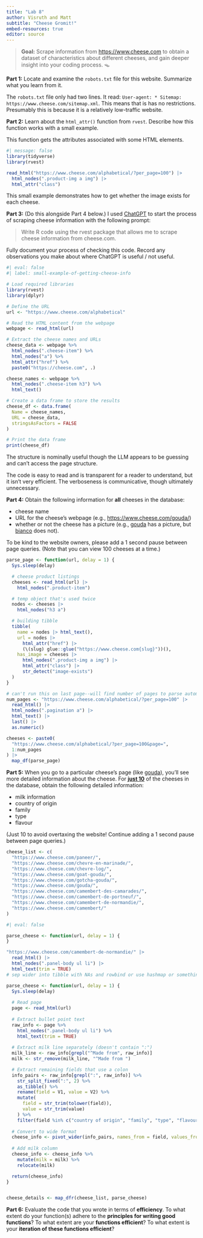 ```yaml
---
title: "Lab 8"
author: Visruth and Matt
subtitle: "Cheese Gromit!"
embed-resources: true
editor: source
---
```


> **Goal:** Scrape information from <https://www.cheese.com> to obtain a dataset
> of characteristics about different cheeses, and gain deeper insight into your
> coding process. 🪤

**Part 1:** Locate and examine the `robots.txt` file for this website. Summarize
what you learn from it.

The `robots.txt` file only had two lines. It read: `User-agent: *
Sitemap: https://www.cheese.com/sitemap.xml`. This means that is has no restrictions. Presumably this is because it is a relatively low-traffic website.


**Part 2:** Learn about the `html_attr()` function from `rvest`. Describe how
this function works with a small example.

This function gets the attributes associated with some HTML elements.

```r
#| message: false
library(tidyverse)
library(rvest)

read_html("https://www.cheese.com/alphabetical/?per_page=100") |>
  html_nodes(".product-img a img") |>
  html_attr("class")
```

This small example demonstrates how to get whether the image exists for each cheese.

**Part 3:** (Do this alongside Part 4 below.) I 
used [ChatGPT](https://chat.openai.com/chat) to start the process of scraping
cheese information with the following prompt:

> Write R code using the rvest package that allows me to scrape cheese
> information from cheese.com.

Fully document your process of checking this code. Record any observations you
make about where ChatGPT is useful / not useful.

```r
#| eval: false
#| label: small-example-of-getting-cheese-info

# Load required libraries
library(rvest)
library(dplyr)

# Define the URL
url <- "https://www.cheese.com/alphabetical"

# Read the HTML content from the webpage
webpage <- read_html(url)

# Extract the cheese names and URLs
cheese_data <- webpage %>%
  html_nodes(".cheese-item") %>%
  html_nodes("a") %>%
  html_attr("href") %>%
  paste0("https://cheese.com", .)

cheese_names <- webpage %>%
  html_nodes(".cheese-item h3") %>%
  html_text()

# Create a data frame to store the results
cheese_df <- data.frame(
  Name = cheese_names,
  URL = cheese_data,
  stringsAsFactors = FALSE
)

# Print the data frame
print(cheese_df)
```

The structure is nominally useful though the LLM appears to be guessing and can't access the page structure.

The code is easy to read and is transparent for a reader to understand, but it isn't very efficient. The verboseness is communicative, though ultimately unnecessary.

**Part 4:** Obtain the following information for **all** cheeses in the
database:

-   cheese name
-   URL for the cheese's webpage (e.g., <https://www.cheese.com/gouda/>)
-   whether or not the cheese has a picture (e.g., 
[gouda](https://www.cheese.com/gouda/) has a picture, but 
[bianco](https://www.cheese.com/bianco/) does not).

To be kind to the website owners, please add a 1 second pause between page
queries. (Note that you can view 100 cheeses at a time.)

```r
parse_page <- function(url, delay = 1) {
  Sys.sleep(delay)

  # cheese product listings
  cheeses <- read_html(url) |>
    html_nodes(".product-item")

  # temp object that's used twice
  nodes <- cheeses |>
    html_nodes("h3 a")

  # building tibble
  tibble(
    name = nodes |> html_text(),
    url = nodes |>
      html_attr("href") |>
      (\(slug) glue::glue("https://www.cheese.com{slug}"))(),
    has_image = cheeses |>
      html_nodes(".product-img a img") |>
      html_attr("class") |>
      str_detect("image-exists")
  )
}
```

```r
# can't run this on last page--will find number of pages to parse automatically.
num_pages <- "https://www.cheese.com/alphabetical/?per_page=100" |>
  read_html() |>
  html_nodes(".pagination a") |>
  html_text() |>
  last() |>
  as.numeric()

cheeses <- paste0(
  "https://www.cheese.com/alphabetical/?per_page=100&page=",
  1:num_pages
) |>
  map_df(parse_page)
```

**Part 5:** When you go to a particular cheese's page (like 
[gouda](https://www.cheese.com/gouda/)), you'll see more detailed information
about the cheese. For [**just 10**]{.underline} of the cheeses in the database,
obtain the following detailed information:

-   milk information
-   country of origin
-   family
-   type
-   flavour

(Just 10 to avoid overtaxing the website! Continue adding a 1 second pause
between page queries.)

```r
cheese_list <- c(
  "https://www.cheese.com/paneer/",
  "https://www.cheese.com/chevre-en-marinade/",
  "https://www.cheese.com/chevre-log/",
  "https://www.cheese.com/goat-gouda/",
  "https://www.cheese.com/gotcha-gouda/",
  "https://www.cheese.com/gouda/",
  "https://www.cheese.com/camembert-des-camarades/",
  "https://www.cheese.com/camembert-de-portneuf/",
  "https://www.cheese.com/camembert-de-normandie/",
  "https://www.cheese.com/camembert/"
)
```

```r
#| eval: false

parse_cheese <- function(url, delay = 1) {
}

"https://www.cheese.com/camembert-de-normandie/" |>
  read_html() |>
  html_nodes(".panel-body ul li") |>
  html_text(trim = TRUE)
# sep wider into tibble with NAs and rowbind or use hashmap or something?
```

```r

parse_cheese <- function(url, delay = 1) {
  Sys.sleep(delay)
  
  # Read page
  page <- read_html(url)
  
  # Extract bullet point text
  raw_info <- page %>%
    html_nodes(".panel-body ul li") %>%
    html_text(trim = TRUE)
  
  # Extract milk line separately (doesn't contain ":")
  milk_line <- raw_info[grepl("^Made from", raw_info)]
  milk <- str_remove(milk_line, "^Made from ")

  # Extract remaining fields that use a colon
  info_pairs <- raw_info[grepl(":", raw_info)] %>%
    str_split_fixed(":", 2) %>%
    as_tibble() %>%
    rename(field = V1, value = V2) %>%
    mutate(
      field = str_trim(tolower(field)),
      value = str_trim(value)
    ) %>%
    filter(field %in% c("country of origin", "family", "type", "flavour"))
  
  # Convert to wide format
  cheese_info <- pivot_wider(info_pairs, names_from = field, values_from = value)
  
  # Add milk column
  cheese_info <- cheese_info %>%
    mutate(milk = milk) %>%
    relocate(milk)

  return(cheese_info)
}


cheese_details <- map_dfr(cheese_list, parse_cheese)

```

**Part 6:** Evaluate the code that you wrote in terms of **efficiency**. To
what extent do your function(s) adhere to the **principles for writing good functions**?
To what extent are your **functions efficient**? To what extent is your 
**iteration of these functions efficient**? 
